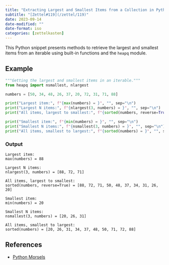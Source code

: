 ```yaml
---
title: "Extracting Largest and Smallest Items from a Collection in Python"
subtitle: "[Zettel#119](/zettel/119)"
date: 2023-09-14
date-modified: ""
date-format: iso
categories: [zettelkasten]
---
```

This Python snippet presents methods to retrieve the largest and smallest items from an iterable using built-in functions and the `heapq` module.

## Example

```python
"""Getting the largest and smallest items in an iterable."""
from heapq import nsmallest, nlargest

numbers = [50, 34, 48, 26, 37, 20, 72, 31, 71, 88]

print("Largest item:", f"{max(numbers) = }", "", sep="\n")
print("Largest N items:", f"{nlargest(3, numbers) = }", "", sep="\n")
print("All items, largest to smallest:", f"{sorted(numbers, reverse=True) = }", "", sep="\n")

print("Smallest item:", f"{min(numbers) = }", "", sep="\n")
print("Smallest N items:", f"{nsmallest(3, numbers) = }", "", sep="\n")
print("All items, smallest to largest:", f"{sorted(numbers) = }", "", sep="\n")
```

### Output

```
Largest item:
max(numbers) = 88

Largest N items:
nlargest(3, numbers) = [88, 72, 71]

All items, largest to smallest:
sorted(numbers, reverse=True) = [88, 72, 71, 50, 48, 37, 34, 31, 26, 20]

Smallest item:
min(numbers) = 20

Smallest N items:
nsmallest(3, numbers) = [20, 26, 31]

All items, smallest to largest:
sorted(numbers) = [20, 26, 31, 34, 37, 48, 50, 71, 72, 88]
```

## References

* [Python Morsels](https://www.pythonmorsels.com/p/39jsj/?__s=sn2t46fee5zxx3xfagz3)
